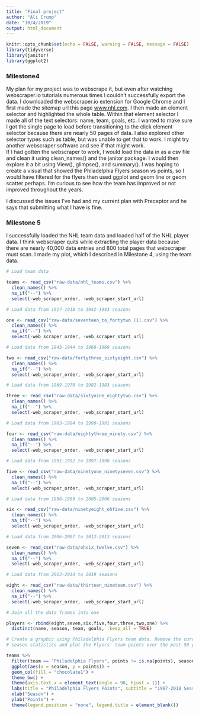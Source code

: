 ```yaml
---
title: "Final project"
author: "Ali Crump"
date: "10/4/2019"
output: html_document
---
```


```r
knitr::opts_chunk$set(echo = FALSE, warning = FALSE, message = FALSE)
library(tidyverse)
library(janitor)
library(ggplot2)
```

### Milestone4

My plan for my project was to webscrape it, but even after watching webscraper.io tutorials numerous times I couldn't successfully export the data. I downloaded the webscraper.io extension for Google Chrome and I first made the sitemap url this page [www.nhl.com](http://www.nhl.com/stats/player?reportType=season&seasonFrom=19171918&seasonTo=20192020&gameType=2&filter=gamesPlayed,gte,1&sort=points,goals,assists). I then made an element selector and highlighted the whole table. Within that element selector I made all of the text selectors: name, team, goals, etc. I wanted to make sure I got the single page to load before transitioning to the click element selector because there are nearly 50 pages of data. I also explored other selector types such as table, but was unable to get that to work. I might try another webscraper software and see if that might work.  
If I had gotten the webscraper to work, I would load the data in as a csv file and clean it using clean_names() and the janitor package. I would then explore it a bit using View(), glimpse(), and summary(). I was hoping to create a visual that showed the Philadelphia Flyers season vs points, so I would have filtered for the flyers then used ggplot and geom line or geom scatter perhaps. I'm curious to see how the team has improved or not improved throughout the years.    

I discussed the issues I've had and my current plan with Preceptor and he says that submitting what I have is fine. 


### Milestone 5

I successfully loaded the NHL team data and loaded half of the NHL player data. I think webscraper quits while extracting the player data because there are nearly 40,000 data entries and 800 total pages that webscraper must scan. I made my plot, which I described in Milestone 4, using the team data.  

```r
# Load team data

teams <- read_csv("raw-data/nhl_teams.csv") %>% 
  clean_names() %>% 
  na_if("--") %>% 
  select(-web_scraper_order, -web_scraper_start_url)

# Load data from 1917-1918 to 1942-1943 seasons

one <- read_csv("raw-data/seventeen_to_fortytwo (1).csv") %>% 
  clean_names() %>% 
  na_if("--") %>% 
  select(-web_scraper_order, -web_scraper_start_url)

# Load data from 1943-1944 to 1968-1969 seasons

two <- read_csv("raw-data/fortythree_sixtyeight.csv") %>% 
  clean_names() %>% 
  na_if("--") %>% 
  select(-web_scraper_order, -web_scraper_start_url)

# Load data from 1969-1970 to 1982-1983 seasons

three <- read_csv("raw-data/sixtynine_eightytwo.csv") %>% 
  clean_names() %>% 
  na_if("--") %>% 
  select(-web_scraper_order, -web_scraper_start_url)

# Load data from 1983-1984 to 1990-1991 seasons

four <- read_csv("raw-data/eightythree_ninety.csv") %>% 
  clean_names() %>% 
  na_if("--") %>% 
  select(-web_scraper_order, -web_scraper_start_url)

# Load data from 1991-1992 to 1997-1998 seasons

five <- read_csv("raw-data/ninetyone_ninetyseven.csv") %>% 
  clean_names() %>% 
  na_if("--") %>% 
  select(-web_scraper_order, -web_scraper_start_url)

# Load data from 1998-1999 to 2005-2006 seasons

six <- read_csv("raw-data/ninetyeight_ohfive.csv") %>% 
  clean_names() %>% 
  na_if("--") %>% 
  select(-web_scraper_order, -web_scraper_start_url)

# Load data from 2006-2007 to 2012-2013 seasons

seven <- read_csv("raw-data/ohsix_twelve.csv") %>% 
  clean_names() %>% 
  na_if("--") %>% 
  select(-web_scraper_order, -web_scraper_start_url)

# Load data from 2013-2014 to 2019 seasons

eight <- read_csv("raw-data/thirteen_nineteen.csv") %>% 
  clean_names() %>% 
  na_if("--") %>% 
  select(-web_scraper_order, -web_scraper_start_url)

# Join all the data frames into one

players <- rbind(eight,seven,six,five,four,three,two,one) %>% 
  distinct(name, season, team, goals, .keep_all = TRUE)


```


```r
# Create a graphic using Philadelphia Flyers team data. Remove the current
# season statistics and plot the Flyers' team points over the past 50 years.

teams %>% 
  filter(team == "Philadelphia Flyers", points != is.na(points), season!= "2019-20") %>%
  ggplot(aes(x = season, y = points)) +
  geom_col(fill = "chocolate1") +
  theme_bw() +
  theme(axis.text.x = element_text(angle = 90, hjust = 1)) +
  labs(title = "Philadelphia Flyers Points", subtitle = "1967-2018 Seasons") +
  xlab("Season") +
  ylab("Points") +
  theme(legend.position = "none", legend.title = element_blank())
```

